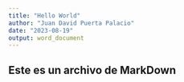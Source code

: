 ```yaml
---
title: "Hello World"
author: "Juan David Puerta Palacio"
date: "2023-08-19"
output: word_document
---
```

## Este es un archivo de MarkDown

